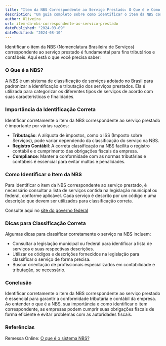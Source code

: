 ```yaml
---
title: "Item da NBS Correspondente ao Serviço Prestado: O Que é e Como Identificar"
description: "Um guia completo sobre como identificar o item da NBS correspondente ao serviço prestado, incluindo sua definição, importância para fins tributários e dicas para classificação correta."
author: Oliveira
url: item-da-nbs-correspondente-ao-servico-prestado
datePublished: "2024-03-09"
dateModified: "2024-08-10"
---
```


Identificar o item da NBS (Nomenclatura Brasileira de Serviços) correspondente ao serviço prestado é fundamental para fins tributários e contábeis. Aqui está o que você precisa saber:

### O Que é a NBS?

A [NBS](https://www.gov.br/nfse/pt-br/mei-e-demais-empresas/codigos-de-tributacao-nacional-nbs) é um sistema de classificação de serviços adotado no Brasil para padronizar a identificação e tributação dos serviços prestados. Ela é utilizada para categorizar os diferentes tipos de serviços de acordo com suas características e finalidades.

### Importância da Identificação Correta

Identificar corretamente o item da NBS correspondente ao serviço prestado é importante por várias razões:

- **Tributação**: A alíquota de impostos, como o ISS (Imposto sobre Serviços), pode variar dependendo da classificação do serviço na NBS.
- **Registro Contábil**: A correta classificação na NBS facilita o registro contábil e o cumprimento das obrigações fiscais da empresa.
- **Compliance**: Manter a conformidade com as normas tributárias e contábeis é essencial para evitar multas e penalidades.

### Como Identificar o Item da NBS

Para identificar o item da NBS correspondente ao serviço prestado, é necessário consultar a lista de serviços contida na legislação municipal ou federal, conforme aplicável. Cada serviço é descrito por um código e uma descrição que devem ser utilizados para classificação correta.

Consulte aqui no [site do governo federal](https://www.gov.br/mdic/pt-br/assuntos/comercio-e-servicos/nbs-nomenclatura-brasileira-de-servicos)

### Dicas para Classificação Correta

Algumas dicas para classificar corretamente o serviço na NBS incluem:

- Consultar a legislação municipal ou federal para identificar a lista de serviços e suas respectivas descrições.
- Utilizar os códigos e descrições fornecidos na legislação para classificar o serviço de forma precisa.
- Buscar orientação de profissionais especializados em contabilidade e tributação, se necessário.

### Conclusão

Identificar corretamente o item da NBS correspondente ao serviço prestado é essencial para garantir a conformidade tributária e contábil da empresa. Ao entender o que é a NBS, sua importância e como identificar o item correspondente, as empresas podem cumprir suas obrigações fiscais de forma eficiente e evitar problemas com as autoridades fiscais.

### Referências

Remessa Online: [O que é o sistema NBS?](https://www.remessaonline.com.br/blog/o-que-e-o-sistema-nbs-nomenclatura-brasileira-de-servicos/)
